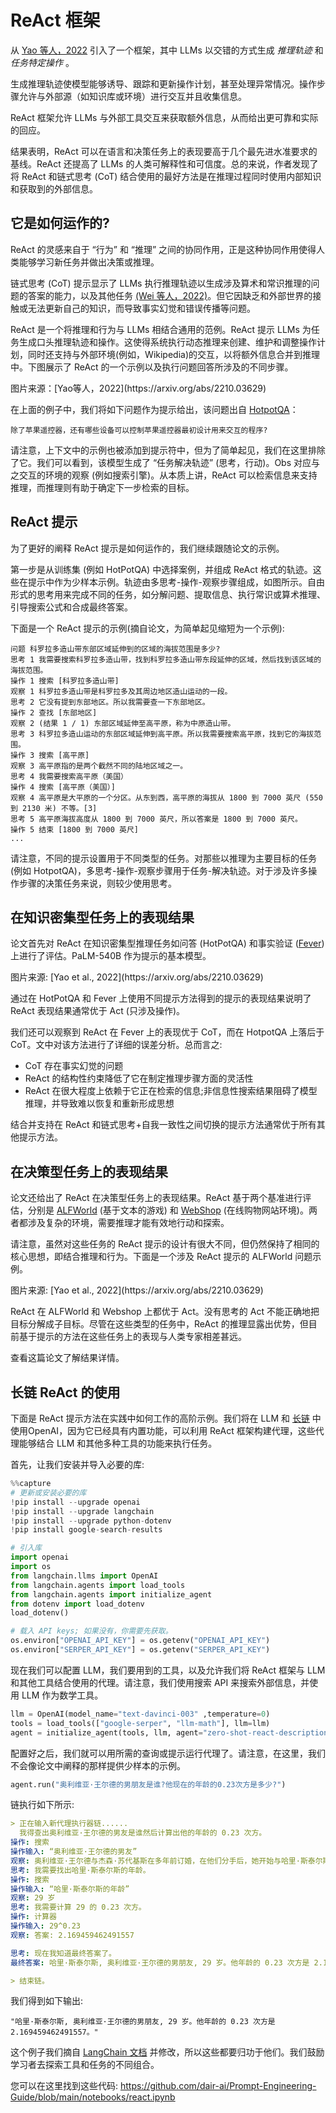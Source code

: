 # ReAct 框架


从 [Yao 等人，2022](https://arxiv.org/abs/2210.03629) 引入了一个框架，其中 LLMs 以交错的方式生成 *推理轨迹* 和 *任务特定操作* 。

生成推理轨迹使模型能够诱导、跟踪和更新操作计划，甚至处理异常情况。操作步骤允许与外部源（如知识库或环境）进行交互并且收集信息。

ReAct 框架允许 LLMs 与外部工具交互来获取额外信息，从而给出更可靠和实际的回应。

结果表明，ReAct 可以在语言和决策任务上的表现要高于几个最先进水准要求的基线。ReAct 还提高了 LLMs 的人类可解释性和可信度。总的来说，作者发现了将 ReAct 和链式思考 (CoT) 结合使用的最好方法是在推理过程同时使用内部知识和获取到的外部信息。

## 它是如何运作的?

ReAct 的灵感来自于 “行为” 和 “推理” 之间的协同作用，正是这种协同作用使得人类能够学习新任务并做出决策或推理。

链式思考 (CoT) 提示显示了 LLMs 执行推理轨迹以生成涉及算术和常识推理的问题的答案的能力，以及其他任务 [(Wei 等人，2022)](https://arxiv.org/abs/2201.11903)。但它因缺乏和外部世界的接触或无法更新自己的知识，而导致事实幻觉和错误传播等问题。

ReAct 是一个将推理和行为与 LLMs 相结合通用的范例。ReAct 提示 LLMs 为任务生成口头推理轨迹和操作。这使得系统执行动态推理来创建、维护和调整操作计划，同时还支持与外部环境(例如，Wikipedia)的交互，以将额外信息合并到推理中。下图展示了 ReAct 的一个示例以及执行问题回答所涉及的不同步骤。

<Screenshot src={REACT} alt="REACT" />
图片来源：[Yao等人，2022](https://arxiv.org/abs/2210.03629)

在上面的例子中，我们将如下问题作为提示给出，该问题出自 [HotpotQA](https://hotpotqa.github.io/)：

```
除了苹果遥控器，还有哪些设备可以控制苹果遥控器最初设计用来交互的程序?
```

请注意，上下文中的示例也被添加到提示符中，但为了简单起见，我们在这里排除了它。我们可以看到，该模型生成了 “任务解决轨迹” (思考，行动)。Obs 对应与之交互的环境的观察 (例如搜索引擎)。从本质上讲，ReAct 可以检索信息来支持推理，而推理则有助于确定下一步检索的目标。

## ReAct 提示
为了更好的阐释 ReAct 提示是如何运作的，我们继续跟随论文的示例。

第一步是从训练集 (例如 HotPotQA) 中选择案例，并组成 ReAct 格式的轨迹。这些在提示中作为少样本示例。轨迹由多思考-操作-观察步骤组成，如图所示。自由形式的思考用来完成不同的任务，如分解问题、提取信息、执行常识或算术推理、引导搜索公式和合成最终答案。

下面是一个 ReAct 提示的示例(摘自论文，为简单起见缩短为一个示例):

```
问题 科罗拉多造山带东部区域延伸到的区域的海拔范围是多少?
思考 1 我需要搜索科罗拉多造山带，找到科罗拉多造山带东段延伸的区域，然后找到该区域的海拔范围。
操作 1 搜索 [科罗拉多造山带]
观察 1 科罗拉多造山带是科罗拉多及其周边地区造山运动的一段。
思考 2 它没有提到东部地区。所以我需要查一下东部地区。
操作 2 查找 [东部地区]
观察 2 (结果 1 / 1) 东部区域延伸至高平原，称为中原造山带。
思考 3 科罗拉多造山运动的东部区域延伸到高平原。所以我需要搜索高平原，找到它的海拔范围。
操作 3 搜索 [高平原]
观察 3 高平原指的是两个截然不同的陆地区域之一。
思考 4 我需要搜索高平原（美国）
操作 4 搜索 [高平原（美国）]
观察 4 高平原是大平原的一个分区。从东到西，高平原的海拔从 1800 到 7000 英尺 (550 到 2130 米) 不等。[3]
思考 5 高平原海拔高度从 1800 到 7000 英尺，所以答案是 1800 到 7000 英尺。
操作 5 结束 [1800 到 7000 英尺]
...
```

请注意，不同的提示设置用于不同类型的任务。对那些以推理为主要目标的任务 (例如 HotpotQA)，多思考-操作-观察步骤用于任务-解决轨迹。对于涉及许多操作步骤的决策任务来说，则较少使用思考。

## 在知识密集型任务上的表现结果

论文首先对 ReAct 在知识密集型推理任务如问答 (HotPotQA) 和事实验证 ([Fever](https://fever.ai/resources.html)) 上进行了评估。PaLM-540B 作为提示的基本模型。

<Screenshot src={REACT1} alt="REACT1" />
图片来源: [Yao et al., 2022](https://arxiv.org/abs/2210.03629)

通过在 HotPotQA 和 Fever 上使用不同提示方法得到的提示的表现结果说明了 ReAct 表现结果通常优于 Act (只涉及操作)。

我们还可以观察到 ReAct 在 Fever 上的表现优于 CoT，而在 HotpotQA 上落后于 CoT。文中对该方法进行了详细的误差分析。总而言之:

- CoT 存在事实幻觉的问题
- ReAct 的结构性约束降低了它在制定推理步骤方面的灵活性
- ReAct 在很大程度上依赖于它正在检索的信息;非信息性搜索结果阻碍了模型推理，并导致难以恢复和重新形成思想

结合并支持在 ReAct 和链式思考+自我一致性之间切换的提示方法通常优于所有其他提示方法。

## 在决策型任务上的表现结果

论文还给出了 ReAct 在决策型任务上的表现结果。ReAct 基于两个基准进行评估，分别是 [ALFWorld](https://alfworld.github.io/) (基于文本的游戏) 和 [WebShop](https://webshop-pnlp.github.io/) (在线购物网站环境)。两者都涉及复杂的环境，需要推理才能有效地行动和探索。

请注意，虽然对这些任务的 ReAct 提示的设计有很大不同，但仍然保持了相同的核心思想，即结合推理和行为。下面是一个涉及 ReAct 提示的 ALFWorld 问题示例。

<Screenshot src={REACT2} alt="REACT2" />
图片来源: [Yao et al., 2022](https://arxiv.org/abs/2210.03629)

ReAct 在 ALFWorld 和 Webshop 上都优于 Act。没有思考的 Act 不能正确地把目标分解成子目标。尽管在这些类型的任务中，ReAct 的推理显露出优势，但目前基于提示的方法在这些任务上的表现与人类专家相差甚远。

查看这篇论文了解结果详情。

## 长链 ReAct 的使用

下面是 ReAct 提示方法在实践中如何工作的高阶示例。我们将在 LLM 和 [长链](https://python.langchain.com/en/latest/index.html) 中使用OpenAI，因为它已经具有内置功能，可以利用 ReAct 框架构建代理，这些代理能够结合 LLM 和其他多种工具的功能来执行任务。

首先，让我们安装并导入必要的库:

``` python
%%capture
# 更新或安装必要的库
!pip install --upgrade openai
!pip install --upgrade langchain
!pip install --upgrade python-dotenv
!pip install google-search-results

# 引入库
import openai
import os
from langchain.llms import OpenAI
from langchain.agents import load_tools
from langchain.agents import initialize_agent
from dotenv import load_dotenv
load_dotenv()

# 载入 API keys; 如果没有，你需要先获取。 
os.environ["OPENAI_API_KEY"] = os.getenv("OPENAI_API_KEY")
os.environ["SERPER_API_KEY"] = os.getenv("SERPER_API_KEY")

```

现在我们可以配置 LLM，我们要用到的工具，以及允许我们将 ReAct 框架与 LLM 和其他工具结合使用的代理。请注意，我们使用搜索 API 来搜索外部信息，并使用 LLM 作为数学工具。

``` python
llm = OpenAI(model_name="text-davinci-003" ,temperature=0)
tools = load_tools(["google-serper", "llm-math"], llm=llm)
agent = initialize_agent(tools, llm, agent="zero-shot-react-description", verbose=True)
```

配置好之后，我们就可以用所需的查询或提示运行代理了。请注意，在这里，我们不会像论文中阐释的那样提供少样本的示例。

``` python
agent.run("奥利维亚·王尔德的男朋友是谁?他现在的年龄的0.23次方是多少?")
```

链执行如下所示:

``` yaml
> 正在输入新代理执行器链......
  我得查出奥利维亚·王尔德的男友是谁然后计算出他的年龄的 0.23 次方。
操作: 搜索
操作输入: “奥利维亚·王尔德的男友”
观察: 奥利维亚·王尔德与杰森·苏代基斯在多年前订婚，在他们分手后，她开始与哈里·斯泰尔斯约会 — 参照他们的关系时间线。
思考: 我需要找出哈里·斯泰尔斯的年龄。
操作: 搜索
操作输入: “哈里·斯泰尔斯的年龄”
观察: 29 岁
思考: 我需要计算 29 的 0.23 次方。
操作: 计算器
操作输入: 29^0.23
观察: 答案: 2.169459462491557

思考: 现在我知道最终答案了。
最终答案: 哈里·斯泰尔斯, 奥利维亚·王尔德的男朋友, 29 岁。他年龄的 0.23 次方是 2.169459462491557。

> 结束链。
```

我们得到如下输出:

```
"哈里·斯泰尔斯, 奥利维亚·王尔德的男朋友, 29 岁。他年龄的 0.23 次方是 2.169459462491557。"
```

这个例子我们摘自 [LangChain 文档](https://python.langchain.com/docs/modules/agents) 并修改，所以这些都要归功于他们。我们鼓励学习者去探索工具和任务的不同组合。

您可以在这里找到这些代码: https://github.com/dair-ai/Prompt-Engineering-Guide/blob/main/notebooks/react.ipynb
